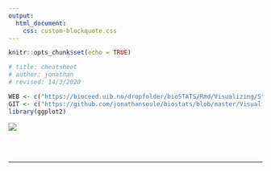 ```yaml
---
output:
  html_document:
    css: custom-blockquote.css
--- 
```


```r
knitr::opts_chunk$set(echo = TRUE)

# title: cheatsheet
# author: jonathan
# revised: 14/3/2020

WEB <- c("https://bioceed.uib.no/dropfolder/bioSTATS/Rmd/Visualizing/Starting/cheatsheet.html")
GIT <- c("https://github.com/jonathansoule/biostats/blob/master/Visualizing/Starting/cheatsheet.Rmd")
library(ggplot2)
```

[![](http://biostats.w.uib.no/files/2019/03/Screenshot-2019-03-12-14.16.47.png)](https://www.rstudio.com/wp-content/uploads/2015/03/ggplot2-cheatsheet.pdf){target="_blank"}


<br/><br/>


***
<!-- UNCOMMENT TO ACTIVATE
Get the Rmarkdown file corresponding to this page on [GitHub](`r GIT`){target="_blank"}.
-->
